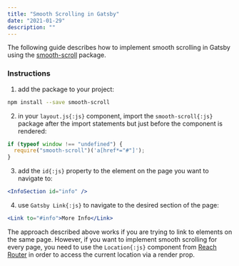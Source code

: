 ```yaml
---
title: "Smooth Scrolling in Gatsby"
date: "2021-01-29"
description: ""
---
```


The following guide describes how to implement smooth scrolling in Gatsby using the [smooth-scroll](https://www.npmjs.com/package/smooth-scroll) package.

### Instructions

1. add the package to your project:

```bash title="Terminal"
npm install --save smooth-scroll
```

2. in your `layout.js{:js}` component, import the `smooth-scroll{:js}` package after the import statements but just before the component is rendered:

```js title="layout.js"
if (typeof window !== "undefined") {
  require("smooth-scroll")('a[href*="#"]');
}
```

3. add the `id{:js}` property to the element on the page you want to navigate to:

```jsx
<InfoSection id="info" />
```

4. use `Gatsby Link{:js}` to navigate to the desired section of the page:

```jsx
<Link to="#info">More Info</Link>
```

The approach described above works if you are trying to link to elements on the same page.
However, if you want to implement smooth scrolling for every page, you need to use the `Location{:js}` component from [Reach Router](https://reach.tech/router/api/Location) in order to access the current location via a render prop.
